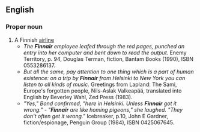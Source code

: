 ==English==

===Proper noun===
{{en-proper noun}}

# A Finnish [[airline]]
#*''The '''Finnair''' employee leafed through the red pages, punched an entry into her computer and bent down to read the output.'' Enemy Territory, p. 94, Douglas Terman, fiction, Bantam Books (1990), ISBN 0553286137.
#*''But all the same, pay attention to one thing which is a part of human existence: on a trip by '''Finnair''' from Helsinki to New York you can listen to all kinds of music.'' Greetings from Lapland: The Sami, Europe's forgotten people, Nils-Aslak Valkeapää, translated into English by Beverley Wahl, Zed Press (1983).
#*''"Yes," Bond confirmed, "here in Helsinki. Unless '''Finnair''' got it wrong." - "'''Finnair''' are like homing pigeons," she laughed. "They don't often get it wrong."'' Icebreaker, p.10, John E Gardner, fiction/espionage, Penguin Group (1984), ISBN 0425067645.